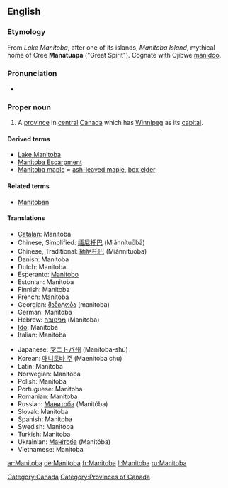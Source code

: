 {{wikipedia}}
==English==

===Etymology===
From ''Lake Manitoba'', after one of its islands, ''Manitoba Island'', mythical home of Cree '''Manatuapa''' ("Great Spirit"). Cognate with Ojibwe [[manidoo]].

===Pronunciation===
* {{audio|en-ca-Manitoba.ogg|Audio (CA)}}

===Proper noun===
{{en-proper-noun}}

# A [[province]] in [[central]] [[Canada]] which has [[Winnipeg]] as its [[capital]].

====Derived terms====
* [[Lake Manitoba]]
* [[Manitoba Escarpment]]
* [[Manitoba maple]] = [[ash-leaved maple]], [[box elder]]

====Related terms====
* [[Manitoban]]

====Translations====
{{top}}
* [[Catalan]]: Manitoba
* Chinese, Simplified: [[缅尼托巴]] (Miǎnnítuōbā)
* Chinese, Traditional: [[緬尼托巴]] (Miǎnnítuōbā)
* Danish: Manitoba
* Dutch: Manitoba {{n}}
* Esperanto: [[Manitobo]]
* Estonian: Manitoba
* Finnish: Manitoba
* French: Manitoba {{m}}
* Georgian: [[მანიტობა]] (manitoba)
* German: Manitoba
* Hebrew: [[מניטובה]] (Manitoba)
* [[Ido]]: Manitoba
* Italian: Manitoba
{{mid}}
* Japanese: [[マニトバ州]] (Manitoba-shū)
* Korean: [[매니토바 주]] (Maenitoba chu)
* Latin: Manitoba
* Norwegian: Manitoba
* Polish: Manitoba
* Portuguese: Manitoba
* Romanian: Manitoba
* Russian: [[Манитоба]] (Manitóba) {{f}}
* Slovak: Manitoba
* Spanish: Manitoba
* Swedish: Manitoba
* Turkish: Manitoba
* Ukrainian: [[Манітоба]] (Manitóba) {{f}}
* Vietnamese: Manitoba
{{bottom}}

[[Category:Canada]]
[[Category:Provinces of Canada]]

[[ar:Manitoba]]
[[de:Manitoba]]
[[fr:Manitoba]]
[[li:Manitoba]]
[[ru:Manitoba]]